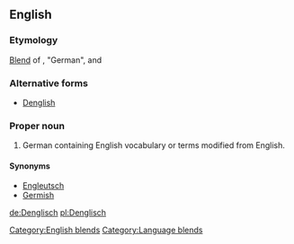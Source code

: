 {{wikipedia}}
==English==

===Etymology===
[[blend|Blend]] of {{term|Deutsch|lang=de}}, "German", and {{term|English}}

===Alternative forms===
* [[Denglish]]

===Proper noun===
{{wikipedia}}
{{en-proper-noun}}

# German containing English vocabulary or terms modified from English.

====Synonyms====
* [[Engleutsch]]
* [[Germish]]

[[Category:English blends]]
[[Category:Language blends]]
[[de:Denglisch]]
[[pl:Denglisch]]